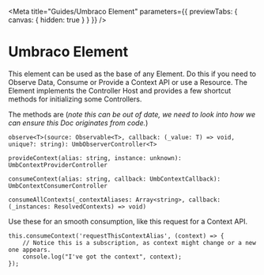 
<Meta title="Guides/Umbraco Element" parameters={{ previewTabs: { canvas: { hidden: true } } }} />

# Umbraco Element

This element can be used as the base of any Element.
Do this if you need to Observe Data, Consume or Provide a Context API or use a Resource.
The Element implements the Controller Host and provides a few shortcut methods for initializing some Controllers.

The methods are (*note this can be out of date, we need to look into how we can ensure this Doc originates from code.*)

````
observe<T>(source: Observable<T>, callback: (_value: T) => void, unique?: string): UmbObserverController<T>

provideContext(alias: string, instance: unknown): UmbContextProviderController

consumeContext(alias: string, callback: UmbContextCallback): UmbContextConsumerController

consumeAllContexts(_contextAliases: Array<string>, callback: (_instances: ResolvedContexts) => void)
````

Use these for an smooth consumption, like this request for a Context API.

````
this.consumeContext('requestThisContextAlias', (context) => {
	// Notice this is a subscription, as context might change or a new one appears.
	console.log("I've got the context", context);
});
````
